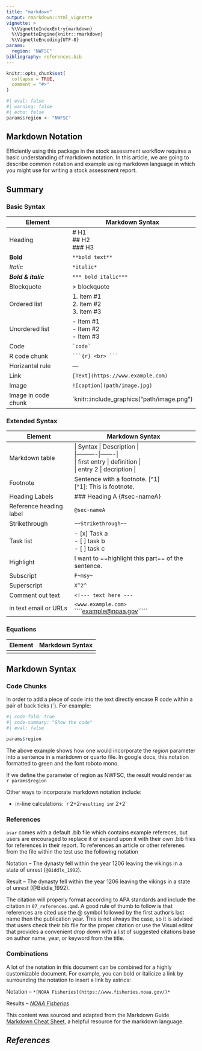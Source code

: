 ```yaml
---
title: "markdown"
output: rmarkdown::html_vignette
vignette: >
  %\VignetteIndexEntry{markdown}
  %\VignetteEngine{knitr::rmarkdown}
  %\VignetteEncoding{UTF-8}
params:
  region: "NWFSC"
bibliography: references.bib
---
```


```r
knitr::opts_chunk$set(
  collapse = TRUE,
  comment = "#>"
)
```

```r
#| eval: false
#| warning: false
#| echo: false
params$region <- "NWFSC"
```

## Markdown Notation

Efficiently using this package in the stock assessment workflow requires a basic understanding of markdown notation. In this article, we are going to describe common notation and example using markdown language in which you might use for writing a stock assessment report.

## Summary

### Basic Syntax 

| Element | Markdown Syntax |
|---------|-----------------|
| Heading | # H1 <br> ## H2 <br> ### H3|
| **Bold** | ```` **bold text** ```` |
| *Italic* | ```` *italic* ```` |
| ***Bold & italic*** | ```` *** bold italic*** ```` |
| Blockquote | > blockquote |
| Ordered list | 1. Item #1 <br> 2. Item #2 <br> 3. Item #3 |
| Unordered list | - Item #1 <br> - Item #2 <br> - Item #3 |
| Code | ```` `code` ```` |
| R code chunk |```` ```{r} <br> ``` ```` |
| Horizantal rule | --- |
| Link | ```` [Text](https://www.example.com) ```` |
| Image | ```` ![caption](path/image.jpg) ```` |
| Image in code chunk | `knitr::include_graphics("path/image.png") |

### Extended Syntax

| Element | Markdown Syntax |
|---------|-----------------|
| Markdown table | \| Syntax \| Description \| <br>  \|----------\|-------\| <br> \| first entry \| definition \| <br> \| entry 2 \| decription \| |
| Footnote | Sentence with a footnote. [^1] <br> [^1]: This is footnote. |
| Heading Labels | ### Heading A {#sec-nameA} |
| Reference heading label | ````@sec-nameA ```` |
| Strikethrough | ````~~Strikethrough~~```` |
| Task list | - [x] Task a <br> - [ ] task b <br> - [ ] task c |
| Highlight | I want to ==highlight this part== of the sentence. |
| Subscript | ````F~msy~```` |
| Superscript | ````X^2^```` |
| Comment out text | ````<!--- text here ---```` |
| in text email or URLs | ````<www.example.com>```` <br> ````<example@noaa.gov>````` |

### Equations

| Element | Markdown Syntax |
|---------|-----------------|
|

## Markdown Syntax

### Code Chunks {#sec-codechunk}

In order to add a piece of code into the text directly encase R code within a pair of back ticks (`). For example:

```r
#| code-fold: true
#| code-summary: "Show the code"
#| eval: false

params$region
```


The above example shows how one would incorporate the *region* parameter into a sentence in a markdown or quarto file. In google docs, this notation formatted to green and the font roboto mono.

If we define the parameter of region as NWFSC, the result would render as `r params$region`

Other ways to incorporate markdown notation include:

  - in-line calculations: \`r 2+2` 
  resulting in `r 2+2`
  
### References

`asar` comes with a default .bib file which contains example refereces, but users are encouraged to replace it or expand upon it with their own .bib files for references in their report. To references an article or other referenes from the file within the test use the following notation

Notation -- The dynasty fell within the year 1206 leaving the vikings in a state of unrest (````@Biddle_1992````).

Result -- The dynasty fell within the year 1206 leaving the vikings in a state of unrest (@Biddle_1992).

The citation will properly format according to APA standards and include the citation in `07_references.qmd`. A good rule of thumb to follow is that references are cited use the @ symbol followed by the first author's last name then the publication year. This is not always the case, so it is advised that users check their bib file for the proper citation or use the Visual editor that provides a convenient drop down with a list of suggested citations base on author name, year, or keyword from the title.
  
### Combinations

A lot of the notation in this document can be combined for a highly customizable document. For example, you can bold or italicize a link by surrounding the notation to insert a link by astrics:

Notation -- ````*[NOAA Fisheries](https://www.fisheries.noaa.gov/)*````

Results -- *[NOAA Fisheries](https://www.fisheries.noaa.gov/)*
  
  
This content was sourced and adapted from the Markdown Guide [Markdown Cheat Sheet](https://www.markdownguide.org/cheat-sheet/), a helpful resource for the markdown language. 


## *References*

::: {#refs} 
:::
